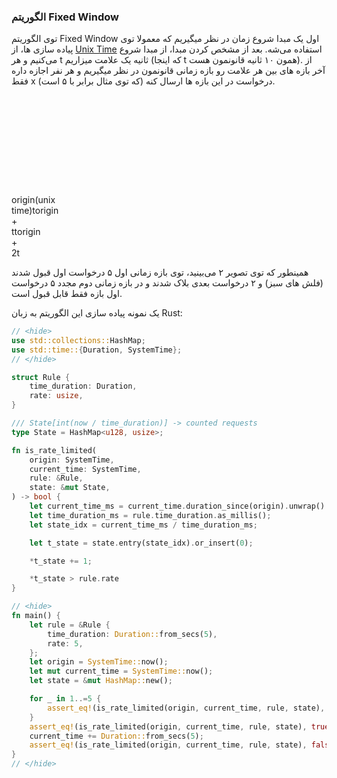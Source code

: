 ### الگوریتم Fixed Window

توی الگوریتم
Fixed Window
اول یک مبدا شروع زمان در نظر میگیریم که معمولا توی پیاده سازی ها، از
[Unix Time](https://en.wikipedia.org/wiki/Unix_time)
استفاده می‌شه. بعد از مشخص کردن مبدا، از مبدا شروع می‌کنیم و هر
t ثانیه
یک علامت میزاریم
(که اینجا t همون ۱۰ ثانیه قانونمون هست).
از آخر بازه های بین هر علامت رو بازه زمانی قانونمون در نظر میگیریم و هر نفر اجازه داره فقط
x
(که توی مثال برابر با ۵ است) درخواست در این بازه ها ارسال کنه.


<svg version="1.1" xmlns="http://www.w3.org/2000/svg" viewBox="0 0 667.8180133490393 191.87398410556307" width="667.8180133490393" height="191.87398410556307">

<rect x="0" y="0" width="100%" height="191.87398410556307" fill="#ffffff"></rect><g stroke-linecap="round"><g transform="translate(37.1655742294401 68.42556043228996) rotate(0 228.80908604409117 0)"><path d="M0 0 C182.91 0, 365.82 0, 457.62 0 M0 0 C110.07 0, 220.15 0, 457.62 0" stroke="#000000" stroke-width="1" fill="none"></path></g></g><g stroke-linecap="round"><g transform="translate(504.4473453194848 69.04901843240924) rotate(0 76.68533401477725 0)"><path d="M0 0 C47.67 0, 95.35 0, 153.37 0" stroke="#000000" stroke-width="1.5" fill="none" stroke-dasharray="1.5 7"></path></g></g><g stroke-linecap="round"><g transform="translate(36.23038722926168 39.060688626630736) rotate(0 0 28.990797005586614)"><path d="M0 0 C0 13.17, 0 26.34, 0 57.98 M0 0 C0 15.3, 0 30.6, 0 57.98" stroke="#a61e4d" stroke-width="1" fill="none"></path></g></g><g transform="translate(10 10) rotate(0 26.441546516206387 9.859559717907473)"><text x="26.441546516206387" y="7.859559717907466" font-family="Cascadia, Segoe UI Emoji" font-size="8.244725682401908px" fill="#000000" text-anchor="middle" style="white-space: pre;" direction="ltr">origin</text><text x="26.441546516206387" y="17.71911943581493" font-family="Cascadia, Segoe UI Emoji" font-size="8.244725682401908px" fill="#000000" text-anchor="middle" style="white-space: pre;" direction="ltr">(unix time)</text></g><g stroke-linecap="round"><g transform="translate(246.67158415671616 38.98386969447449) rotate(0 0 28.990797005586614)"><path d="M0 0 C0 17.79, 0 35.59, 0 57.98 M0 0 C0 19.69, 0 39.37, 0 57.98" stroke="#a61e4d" stroke-width="1" fill="none"></path></g></g><g stroke-linecap="round" transform="translate(37.18969611634776 69.22158270030104) rotate(0 102.24711201970274 13.71607600264312)"><path d="M0 0 C0 0, 0 0, 0 0 M0 0 C0 0, 0 0, 0 0 M-0.26 6.4 C1.13 4.8, 2.51 3.21, 4.99 0.36 M-0.26 6.4 C1.38 4.51, 3.03 2.61, 4.99 0.36 M0.13 12.04 C3.11 8.62, 6.08 5.2, 10.63 -0.03 M0.13 12.04 C2.38 9.45, 4.64 6.86, 10.63 -0.03 M-0.13 18.44 C4.03 13.65, 8.19 8.87, 15.62 0.33 M-0.13 18.44 C5.54 11.92, 11.2 5.4, 15.62 0.33 M0.27 24.08 C5.74 17.78, 11.22 11.48, 21.26 -0.07 M0.27 24.08 C7.67 15.56, 15.07 7.05, 21.26 -0.07 M1.32 28.97 C9.03 20.09, 16.75 11.22, 26.25 0.29 M1.32 28.97 C8.05 21.22, 14.78 13.48, 26.25 0.29 M6.96 28.58 C12.36 22.36, 17.76 16.15, 31.89 -0.1 M6.96 28.58 C13.83 20.68, 20.69 12.78, 31.89 -0.1 M11.95 28.94 C20.57 19.01, 29.2 9.09, 36.88 0.26 M11.95 28.94 C17.7 22.31, 23.46 15.69, 36.88 0.26 M17.59 28.54 C22.73 22.63, 27.87 16.71, 42.52 -0.14 M17.59 28.54 C25.32 19.65, 33.05 10.75, 42.52 -0.14 M22.58 28.9 C28.52 22.06, 34.47 15.23, 47.51 0.22 M22.58 28.9 C27.82 22.87, 33.07 16.83, 47.51 0.22 M28.22 28.51 C33.3 22.67, 38.38 16.82, 53.15 -0.17 M28.22 28.51 C37.33 18.03, 46.44 7.55, 53.15 -0.17 M33.21 28.87 C42.44 18.25, 51.67 7.62, 58.14 0.19 M33.21 28.87 C42.13 18.6, 51.05 8.34, 58.14 0.19 M38.85 28.47 C46.38 19.81, 53.9 11.16, 63.78 -0.21 M38.85 28.47 C47.11 18.97, 55.37 9.46, 63.78 -0.21 M43.84 28.83 C49.92 21.83, 56 14.84, 68.77 0.15 M43.84 28.83 C48.92 22.99, 54 17.14, 68.77 0.15 M49.48 28.44 C57.27 19.48, 65.06 10.52, 74.41 -0.24 M49.48 28.44 C56.44 20.43, 63.4 12.43, 74.41 -0.24 M54.47 28.8 C61.46 20.76, 68.45 12.72, 79.4 0.12 M54.47 28.8 C60.95 21.34, 67.44 13.87, 79.4 0.12 M60.11 28.4 C69.23 17.91, 78.35 7.42, 85.04 -0.28 M60.11 28.4 C66.62 20.91, 73.13 13.43, 85.04 -0.28 M65.1 28.76 C70.56 22.48, 76.03 16.19, 90.03 0.08 M65.1 28.76 C70.58 22.45, 76.07 16.15, 90.03 0.08 M70.08 29.12 C78.04 19.97, 86 10.82, 95.67 -0.31 M70.08 29.12 C78.04 19.97, 86 10.81, 95.67 -0.31 M75.73 28.73 C83.68 19.58, 91.63 10.44, 100.66 0.05 M75.73 28.73 C84.64 18.48, 93.55 8.22, 100.66 0.05 M80.71 29.09 C88.8 19.79, 96.88 10.49, 106.3 -0.34 M80.71 29.09 C86.95 21.91, 93.19 14.74, 106.3 -0.34 M86.36 28.69 C95.26 18.46, 104.15 8.22, 111.29 0.02 M86.36 28.69 C94.54 19.28, 102.73 9.86, 111.29 0.02 M91.34 29.05 C98 21.39, 104.66 13.73, 116.27 0.38 M91.34 29.05 C97.72 21.72, 104.09 14.39, 116.27 0.38 M96.99 28.66 C102.7 22.09, 108.41 15.52, 121.92 -0.02 M96.99 28.66 C106.19 18.07, 115.4 7.48, 121.92 -0.02 M101.97 29.02 C111.2 18.41, 120.43 7.79, 126.91 0.34 M101.97 29.02 C110.05 19.73, 118.13 10.44, 126.91 0.34 M107.62 28.63 C116.35 18.58, 125.08 8.54, 132.55 -0.05 M107.62 28.63 C115.06 20.07, 122.5 11.51, 132.55 -0.05 M112.6 28.99 C121.3 18.98, 130 8.97, 137.54 0.31 M112.6 28.99 C117.78 23.03, 122.95 17.08, 137.54 0.31 M118.25 28.59 C124.57 21.31, 130.9 14.04, 143.18 -0.09 M118.25 28.59 C126.1 19.55, 133.96 10.52, 143.18 -0.09 M123.23 28.95 C129.38 21.88, 135.53 14.81, 148.17 0.27 M123.23 28.95 C129.37 21.89, 135.51 14.83, 148.17 0.27 M128.88 28.56 C138.65 17.32, 148.42 6.08, 153.81 -0.12 M128.88 28.56 C138.85 17.09, 148.81 5.62, 153.81 -0.12 M133.87 28.92 C139.46 22.48, 145.05 16.04, 158.8 0.24 M133.87 28.92 C142.87 18.56, 151.87 8.2, 158.8 0.24 M139.51 28.52 C147.88 18.89, 156.25 9.26, 164.44 -0.16 M139.51 28.52 C147.35 19.5, 155.19 10.49, 164.44 -0.16 M144.5 28.88 C153.55 18.47, 162.6 8.06, 169.43 0.2 M144.5 28.88 C150.85 21.57, 157.21 14.26, 169.43 0.2 M150.14 28.49 C159.49 17.73, 168.85 6.97, 175.07 -0.19 M150.14 28.49 C155.17 22.69, 160.21 16.9, 175.07 -0.19 M155.13 28.85 C161.64 21.35, 168.16 13.85, 180.06 0.17 M155.13 28.85 C160.39 22.79, 165.66 16.73, 180.06 0.17 M160.77 28.45 C168.71 19.32, 176.65 10.19, 185.7 -0.23 M160.77 28.45 C170.41 17.36, 180.06 6.26, 185.7 -0.23 M165.76 28.81 C171.68 22, 177.6 15.18, 190.69 0.13 M165.76 28.81 C173.11 20.36, 180.45 11.9, 190.69 0.13 M171.4 28.42 C178.7 20.02, 186 11.62, 196.33 -0.26 M171.4 28.42 C180.74 17.68, 190.07 6.93, 196.33 -0.26 M176.39 28.78 C184.56 19.37, 192.74 9.96, 201.32 0.1 M176.39 28.78 C185.16 18.68, 193.94 8.59, 201.32 0.1 M182.03 28.38 C190.16 19.02, 198.3 9.67, 205.65 1.21 M182.03 28.38 C187.98 21.54, 193.93 14.69, 205.65 1.21 M187.02 28.74 C192.5 22.44, 197.98 16.13, 206.04 6.86 M187.02 28.74 C191.02 24.14, 195.02 19.54, 206.04 6.86 M192 29.1 C195.28 25.33, 198.56 21.56, 205.78 13.25 M192 29.1 C195.96 24.56, 199.91 20.01, 205.78 13.25 M197.65 28.71 C200.73 25.16, 203.82 21.61, 205.52 19.65 M197.65 28.71 C199.84 26.19, 202.03 23.67, 205.52 19.65 M202.63 29.07 C203.48 28.1, 204.32 27.13, 205.91 25.3 M202.63 29.07 C203.71 27.83, 204.79 26.59, 205.91 25.3" stroke="#e64980" stroke-width="0.5" fill="none"></path><path d="M0 0 C50.9 0, 101.81 0, 204.49 0 M0 0 C71.87 0, 143.74 0, 204.49 0 M204.49 0 C204.49 5.75, 204.49 11.5, 204.49 27.43 M204.49 0 C204.49 10.17, 204.49 20.34, 204.49 27.43 M204.49 27.43 C156.25 27.43, 108 27.43, 0 27.43 M204.49 27.43 C145.56 27.43, 86.63 27.43, 0 27.43 M0 27.43 C0 19.69, 0 11.95, 0 0 M0 27.43 C0 18.51, 0 9.59, 0 0" stroke="transparent" stroke-width="1" fill="none"></path></g><g transform="translate(130.3654942343041 68.44226020015083) rotate(0 6.364193638068457 13.435519902588993)"><text x="6.364193638068471" y="21.871039805177986" font-family="Cascadia, Segoe UI Emoji" font-size="22.628244046465692px" fill="#000000" text-anchor="middle" style="white-space: pre;" direction="ltr">t</text></g><g transform="translate(218.8857215507449 16.111352353472796) rotate(0 28.20932060609107 5.424869347325227)"><text x="28.209320606091094" y="8.849738694650428" font-family="Cascadia, Segoe UI Emoji" font-size="9.550615223440923px" fill="#000000" text-anchor="middle" style="white-space: pre;" direction="ltr">origin + t</text></g><g stroke-linecap="round"><g transform="translate(246.74098096982408 41.7031485610695) rotate(0 0 28.990797005586614)"><path d="M0 0 C0 15.68, 0 31.36, 0 57.98 M0 0 C0 16.55, 0 33.1, 0 57.98" stroke="#a61e4d" stroke-width="1" fill="none"></path></g></g><g stroke-linecap="round"><g transform="translate(457.182177897282 41.62632962891155) rotate(0 0 28.990797005586614)"><path d="M0 0 C0 13.84, 0 27.69, 0 57.98 M0 0 C0 18.8, 0 37.61, 0 57.98" stroke="#a61e4d" stroke-width="1" fill="none"></path></g></g><g stroke-linecap="round" transform="translate(249.70028985691266 69.8640426347381) rotate(0 102.24711201970274 13.71607600264312)"><path d="M0 0 C0 0, 0 0, 0 0 M0 0 C0 0, 0 0, 0 0 M-0.26 6.4 C1.08 4.85, 2.42 3.31, 4.99 0.36 M-0.26 6.4 C0.98 4.97, 2.21 3.55, 4.99 0.36 M0.13 12.04 C2.69 9.1, 5.25 6.16, 10.63 -0.03 M0.13 12.04 C3.98 7.62, 7.82 3.2, 10.63 -0.03 M-0.13 18.44 C4.34 13.29, 8.82 8.15, 15.62 0.33 M-0.13 18.44 C3.63 14.11, 7.4 9.78, 15.62 0.33 M0.27 24.08 C7.15 16.16, 14.03 8.24, 21.26 -0.07 M0.27 24.08 C4.68 19, 9.1 13.92, 21.26 -0.07 M1.32 28.97 C6.52 22.99, 11.72 17, 26.25 0.29 M1.32 28.97 C6.57 22.92, 11.83 16.87, 26.25 0.29 M6.96 28.58 C12.68 22, 18.39 15.42, 31.89 -0.1 M6.96 28.58 C15.86 18.34, 24.75 8.11, 31.89 -0.1 M11.95 28.94 C20.69 18.88, 29.43 8.83, 36.88 0.26 M11.95 28.94 C21.01 18.51, 30.08 8.08, 36.88 0.26 M17.59 28.54 C27.02 17.7, 36.44 6.85, 42.52 -0.14 M17.59 28.54 C26.51 18.28, 35.43 8.02, 42.52 -0.14 M22.58 28.9 C31.3 18.87, 40.02 8.84, 47.51 0.22 M22.58 28.9 C29.81 20.58, 37.04 12.27, 47.51 0.22 M28.22 28.51 C36.28 19.23, 44.35 9.95, 53.15 -0.17 M28.22 28.51 C36.87 18.56, 45.52 8.6, 53.15 -0.17 M33.21 28.87 C42.29 18.41, 51.38 7.96, 58.14 0.19 M33.21 28.87 C42.29 18.41, 51.38 7.96, 58.14 0.19 M38.85 28.47 C47.16 18.92, 55.46 9.36, 63.78 -0.21 M38.85 28.47 C44.82 21.61, 50.78 14.74, 63.78 -0.21 M43.84 28.83 C50.62 21.03, 57.41 13.22, 68.77 0.15 M43.84 28.83 C52.38 19.01, 60.92 9.19, 68.77 0.15 M49.48 28.44 C59.3 17.14, 69.13 5.84, 74.41 -0.24 M49.48 28.44 C57.73 18.94, 65.99 9.45, 74.41 -0.24 M54.47 28.8 C61.17 21.09, 67.87 13.38, 79.4 0.12 M54.47 28.8 C63.47 18.44, 72.47 8.09, 79.4 0.12 M60.11 28.4 C65.38 22.34, 70.64 16.29, 85.04 -0.28 M60.11 28.4 C67.58 19.81, 75.05 11.21, 85.04 -0.28 M65.1 28.76 C71.8 21.05, 78.51 13.34, 90.03 0.08 M65.1 28.76 C73.53 19.07, 81.95 9.37, 90.03 0.08 M70.08 29.12 C75.43 22.97, 80.78 16.82, 95.67 -0.31 M70.08 29.12 C75.3 23.13, 80.51 17.13, 95.67 -0.31 M75.73 28.73 C83.36 19.95, 91 11.16, 100.66 0.05 M75.73 28.73 C85.02 18.03, 94.32 7.34, 100.66 0.05 M80.71 29.09 C89.16 19.37, 97.61 9.65, 106.3 -0.34 M80.71 29.09 C87.96 20.75, 95.21 12.41, 106.3 -0.34 M86.36 28.69 C94.66 19.15, 102.96 9.6, 111.29 0.02 M86.36 28.69 C94.99 18.77, 103.62 8.84, 111.29 0.02 M91.34 29.05 C97.24 22.28, 103.13 15.5, 116.27 0.38 M91.34 29.05 C100.3 18.75, 109.26 8.44, 116.27 0.38 M96.99 28.66 C102.47 22.35, 107.96 16.04, 121.92 -0.02 M96.99 28.66 C104.96 19.49, 112.92 10.33, 121.92 -0.02 M101.97 29.02 C109.65 20.19, 117.33 11.36, 126.91 0.34 M101.97 29.02 C107.82 22.29, 113.67 15.56, 126.91 0.34 M107.62 28.63 C116.52 18.38, 125.42 8.14, 132.55 -0.05 M107.62 28.63 C116 18.98, 124.39 9.34, 132.55 -0.05 M112.6 28.99 C118.69 21.99, 124.77 14.99, 137.54 0.31 M112.6 28.99 C119.9 20.59, 127.2 12.2, 137.54 0.31 M118.25 28.59 C124.55 21.34, 130.86 14.08, 143.18 -0.09 M118.25 28.59 C123.75 22.26, 129.25 15.94, 143.18 -0.09 M123.23 28.95 C129.78 21.42, 136.33 13.89, 148.17 0.27 M123.23 28.95 C130.67 20.39, 138.11 11.84, 148.17 0.27 M128.88 28.56 C137.22 18.96, 145.56 9.37, 153.81 -0.12 M128.88 28.56 C138.3 17.71, 147.73 6.87, 153.81 -0.12 M133.87 28.92 C141.35 20.31, 148.83 11.7, 158.8 0.24 M133.87 28.92 C143.79 17.5, 153.71 6.09, 158.8 0.24 M139.51 28.52 C148.18 18.54, 156.86 8.56, 164.44 -0.16 M139.51 28.52 C149.37 17.18, 159.23 5.84, 164.44 -0.16 M144.5 28.88 C149.78 22.8, 155.06 16.72, 169.43 0.2 M144.5 28.88 C152.45 19.73, 160.4 10.59, 169.43 0.2 M150.14 28.49 C159.07 18.22, 167.99 7.95, 175.07 -0.19 M150.14 28.49 C156.14 21.58, 162.15 14.67, 175.07 -0.19 M155.13 28.85 C164.41 18.17, 173.69 7.49, 180.06 0.17 M155.13 28.85 C164.35 18.24, 173.57 7.63, 180.06 0.17 M160.77 28.45 C169.45 18.46, 178.13 8.48, 185.7 -0.23 M160.77 28.45 C167.34 20.89, 173.92 13.33, 185.7 -0.23 M165.76 28.81 C172.59 20.95, 179.42 13.09, 190.69 0.13 M165.76 28.81 C171.76 21.9, 177.77 14.99, 190.69 0.13 M171.4 28.42 C176.9 22.09, 182.41 15.75, 196.33 -0.26 M171.4 28.42 C181.23 17.11, 191.06 5.8, 196.33 -0.26 M176.39 28.78 C184.59 19.35, 192.79 9.91, 201.32 0.1 M176.39 28.78 C181.45 22.95, 186.51 17.13, 201.32 0.1 M182.03 28.38 C191.4 17.61, 200.76 6.83, 205.65 1.21 M182.03 28.38 C190.17 19.01, 198.32 9.64, 205.65 1.21 M187.02 28.74 C192.1 22.9, 197.18 17.05, 206.04 6.86 M187.02 28.74 C192.89 21.98, 198.77 15.22, 206.04 6.86 M192 29.1 C194.97 25.69, 197.94 22.27, 205.78 13.25 M192 29.1 C194.87 25.81, 197.74 22.51, 205.78 13.25 M197.65 28.71 C200.3 25.65, 202.96 22.59, 205.52 19.65 M197.65 28.71 C200.73 25.16, 203.82 21.61, 205.52 19.65 M202.63 29.07 C203.74 27.8, 204.84 26.53, 205.91 25.3 M202.63 29.07 C203.48 28.09, 204.33 27.12, 205.91 25.3" stroke="#e64980" stroke-width="0.5" fill="none"></path><path d="M0 0 C75.78 0, 151.55 0, 204.49 0 M0 0 C49.12 0, 98.25 0, 204.49 0 M204.49 0 C204.49 10.93, 204.49 21.86, 204.49 27.43 M204.49 0 C204.49 10.84, 204.49 21.67, 204.49 27.43 M204.49 27.43 C123.02 27.43, 41.55 27.43, 0 27.43 M204.49 27.43 C147.17 27.43, 89.84 27.43, 0 27.43 M0 27.43 C0 18.6, 0 9.78, 0 0 M0 27.43 C0 17.26, 0 7.08, 0 0" stroke="transparent" stroke-width="1" fill="none"></path></g><g transform="translate(340.8760879748682 71.08472013458857) rotate(0 6.364193638068457 13.435519902588993)"><text x="6.364193638068471" y="21.871039805177986" font-family="Cascadia, Segoe UI Emoji" font-size="22.628244046465692px" fill="#000000" text-anchor="middle" style="white-space: pre;" direction="ltr">t</text></g><g transform="translate(427.3648290908414 14.353812287909307) rotate(0 28.44080680655958 5.078715501171359)"><text x="28.440806806559593" y="8.157431002342722" font-family="Cascadia, Segoe UI Emoji" font-size="8.941202907481701px" fill="#000000" text-anchor="middle" style="white-space: pre;" direction="ltr">origin + 2t</text></g><g stroke-linecap="round"><g transform="translate(54.162406918432225 181.87398410556284) rotate(0 0 -36.400000000000006)"><path d="M0 0 C0 -17.81, 0 -35.63, 0 -72.8 M0 0 C0 -24.38, 0 -48.77, 0 -72.8" stroke="#087f5b" stroke-width="1" fill="none"></path></g><g transform="translate(54.162406918432225 181.87398410556284) rotate(0 0 -36.400000000000006)"><path d="M0 -72.8 L6.34 -59.21 L-6.34 -59.21 L0 -72.8" stroke="none" stroke-width="0" fill="#087f5b" fill-rule="evenodd"></path><path d="M0 -72.8 C1.55 -69.47, 3.1 -66.15, 6.34 -59.21 M0 -72.8 C2.12 -68.25, 4.25 -63.69, 6.34 -59.21 M6.34 -59.21 C3.38 -59.21, 0.42 -59.21, -6.34 -59.21 M6.34 -59.21 C3.35 -59.21, 0.36 -59.21, -6.34 -59.21 M-6.34 -59.21 C-4.21 -63.78, -2.07 -68.35, 0 -72.8 M-6.34 -59.21 C-4.07 -64.08, -1.79 -68.96, 0 -72.8 M0 -72.8 C0 -72.8, 0 -72.8, 0 -72.8 M0 -72.8 C0 -72.8, 0 -72.8, 0 -72.8" stroke="#087f5b" stroke-width="1" fill="none"></path></g></g><g stroke-linecap="round"><g transform="translate(80.96240691843235 180.6739841055628) rotate(0 0 -36.400000000000006)"><path d="M0 0 C0 -17.25, 0 -34.51, 0 -72.8 M0 0 C0 -23.83, 0 -47.67, 0 -72.8" stroke="#087f5b" stroke-width="1" fill="none"></path></g><g transform="translate(80.96240691843235 180.6739841055628) rotate(0 0 -36.400000000000006)"><path d="M0 -72.8 L6.34 -59.21 L-6.34 -59.21 L0 -72.8" stroke="none" stroke-width="0" fill="#087f5b" fill-rule="evenodd"></path><path d="M0 -72.8 C1.5 -69.58, 3 -66.36, 6.34 -59.21 M0 -72.8 C2.08 -68.35, 4.15 -63.9, 6.34 -59.21 M6.34 -59.21 C1.36 -59.21, -3.62 -59.21, -6.34 -59.21 M6.34 -59.21 C2.29 -59.21, -1.76 -59.21, -6.34 -59.21 M-6.34 -59.21 C-4.4 -63.36, -2.46 -67.52, 0 -72.8 M-6.34 -59.21 C-4.17 -63.85, -2 -68.5, 0 -72.8 M0 -72.8 C0 -72.8, 0 -72.8, 0 -72.8 M0 -72.8 C0 -72.8, 0 -72.8, 0 -72.8" stroke="#087f5b" stroke-width="1" fill="none"></path></g></g><g stroke-linecap="round"><g transform="translate(106.36240691843227 180.47398410556275) rotate(0 0 -36.400000000000006)"><path d="M0 0 C0 -14.63, 0 -29.27, 0 -72.8 M0 0 C0 -14.71, 0 -29.43, 0 -72.8" stroke="#087f5b" stroke-width="1" fill="none"></path></g><g transform="translate(106.36240691843227 180.47398410556275) rotate(0 0 -36.400000000000006)"><path d="M0 -72.8 L6.34 -59.21 L-6.34 -59.21 L0 -72.8" stroke="none" stroke-width="0" fill="#087f5b" fill-rule="evenodd"></path><path d="M0 -72.8 C1.27 -70.07, 2.55 -67.33, 6.34 -59.21 M0 -72.8 C1.28 -70.05, 2.56 -67.3, 6.34 -59.21 M6.34 -59.21 C3.1 -59.21, -0.14 -59.21, -6.34 -59.21 M6.34 -59.21 C1.35 -59.21, -3.64 -59.21, -6.34 -59.21 M-6.34 -59.21 C-4.53 -63.09, -2.71 -66.98, 0 -72.8 M-6.34 -59.21 C-4.08 -64.05, -1.82 -68.9, 0 -72.8 M0 -72.8 C0 -72.8, 0 -72.8, 0 -72.8 M0 -72.8 C0 -72.8, 0 -72.8, 0 -72.8" stroke="#087f5b" stroke-width="1" fill="none"></path></g></g><g stroke-linecap="round"><g transform="translate(133.16240691843234 181.2739841055627) rotate(0 0 -36.400000000000006)"><path d="M0 0 C0 -27.17, 0 -54.33, 0 -72.8 M0 0 C0 -18.96, 0 -37.91, 0 -72.8" stroke="#087f5b" stroke-width="1" fill="none"></path></g><g transform="translate(133.16240691843234 181.2739841055627) rotate(0 0 -36.400000000000006)"><path d="M0 -72.8 L6.34 -59.21 L-6.34 -59.21 L0 -72.8" stroke="none" stroke-width="0" fill="#087f5b" fill-rule="evenodd"></path><path d="M0 -72.8 C2.37 -67.73, 4.73 -62.65, 6.34 -59.21 M0 -72.8 C1.65 -69.26, 3.3 -65.72, 6.34 -59.21 M6.34 -59.21 C2.8 -59.21, -0.74 -59.21, -6.34 -59.21 M6.34 -59.21 C3.19 -59.21, 0.03 -59.21, -6.34 -59.21 M-6.34 -59.21 C-4.9 -62.29, -3.46 -65.38, 0 -72.8 M-6.34 -59.21 C-4.97 -62.13, -3.61 -65.06, 0 -72.8 M0 -72.8 C0 -72.8, 0 -72.8, 0 -72.8 M0 -72.8 C0 -72.8, 0 -72.8, 0 -72.8" stroke="#087f5b" stroke-width="1" fill="none"></path></g></g><g stroke-linecap="round"><g transform="translate(157.9624069184324 181.2739841055627) rotate(0 0 -36.400000000000006)"><path d="M0 0 C0 -22.31, 0 -44.61, 0 -72.8 M0 0 C0 -26.26, 0 -52.52, 0 -72.8" stroke="#087f5b" stroke-width="1" fill="none"></path></g><g transform="translate(157.9624069184324 181.2739841055627) rotate(0 0 -36.400000000000006)"><path d="M0 -72.8 L6.34 -59.21 L-6.34 -59.21 L0 -72.8" stroke="none" stroke-width="0" fill="#087f5b" fill-rule="evenodd"></path><path d="M0 -72.8 C1.94 -68.63, 3.88 -64.47, 6.34 -59.21 M0 -72.8 C2.29 -67.9, 4.57 -62.99, 6.34 -59.21 M6.34 -59.21 C2.17 -59.21, -2 -59.21, -6.34 -59.21 M6.34 -59.21 C3.45 -59.21, 0.55 -59.21, -6.34 -59.21 M-6.34 -59.21 C-4.48 -63.2, -2.61 -67.2, 0 -72.8 M-6.34 -59.21 C-3.94 -64.34, -1.55 -69.48, 0 -72.8 M0 -72.8 C0 -72.8, 0 -72.8, 0 -72.8 M0 -72.8 C0 -72.8, 0 -72.8, 0 -72.8" stroke="#087f5b" stroke-width="1" fill="none"></path></g></g><g stroke-linecap="round"><g transform="translate(184.76240691843276 181.07398410556266) rotate(0 0 -36.400000000000006)"><path d="M0 0 C0 -18.66, 0 -37.33, 0 -72.8 M0 0 C0 -27.56, 0 -55.13, 0 -72.8" stroke="#c92a2a" stroke-width="1" fill="none"></path></g><g transform="translate(184.76240691843276 181.07398410556266) rotate(0 0 -36.400000000000006)"><path d="M0 -72.8 L6.34 -59.21 L-6.34 -59.21 L0 -72.8" stroke="none" stroke-width="0" fill="#c92a2a" fill-rule="evenodd"></path><path d="M0 -72.8 C1.63 -69.31, 3.25 -65.83, 6.34 -59.21 M0 -72.8 C2.4 -67.65, 4.8 -62.51, 6.34 -59.21 M6.34 -59.21 C3.27 -59.21, 0.21 -59.21, -6.34 -59.21 M6.34 -59.21 C2.83 -59.21, -0.69 -59.21, -6.34 -59.21 M-6.34 -59.21 C-4.01 -64.21, -1.67 -69.21, 0 -72.8 M-6.34 -59.21 C-4.52 -63.11, -2.7 -67.01, 0 -72.8 M0 -72.8 C0 -72.8, 0 -72.8, 0 -72.8 M0 -72.8 C0 -72.8, 0 -72.8, 0 -72.8" stroke="#c92a2a" stroke-width="1" fill="none"></path></g></g><g stroke-linecap="round"><g transform="translate(225.76240691843253 181.87398410556284) rotate(0 0 -36.400000000000006)"><path d="M0 0 C0 -26.42, 0 -52.85, 0 -72.8 M0 0 C0 -26.62, 0 -53.24, 0 -72.8" stroke="#c92a2a" stroke-width="1" fill="none"></path></g><g transform="translate(225.76240691843253 181.87398410556284) rotate(0 0 -36.400000000000006)"><path d="M0 -72.8 L6.34 -59.21 L-6.34 -59.21 L0 -72.8" stroke="none" stroke-width="0" fill="#c92a2a" fill-rule="evenodd"></path><path d="M0 -72.8 C2.3 -67.87, 4.6 -62.93, 6.34 -59.21 M0 -72.8 C2.32 -67.83, 4.64 -62.86, 6.34 -59.21 M6.34 -59.21 C2.47 -59.21, -1.4 -59.21, -6.34 -59.21 M6.34 -59.21 C3.26 -59.21, 0.18 -59.21, -6.34 -59.21 M-6.34 -59.21 C-4.48 -63.18, -2.63 -67.16, 0 -72.8 M-6.34 -59.21 C-3.92 -64.4, -1.49 -69.6, 0 -72.8 M0 -72.8 C0 -72.8, 0 -72.8, 0 -72.8 M0 -72.8 C0 -72.8, 0 -72.8, 0 -72.8" stroke="#c92a2a" stroke-width="1" fill="none"></path></g></g><g stroke-linecap="round"><g transform="translate(263.2624069184324 180.67398410556302) rotate(0 0 -36.400000000000006)"><path d="M0 0 C0 -16.41, 0 -32.82, 0 -72.8 M0 0 C0 -18.84, 0 -37.68, 0 -72.8" stroke="#087f5b" stroke-width="1" fill="none"></path></g><g transform="translate(263.2624069184324 180.67398410556302) rotate(0 0 -36.400000000000006)"><path d="M0 -72.8 L6.34 -59.21 L-6.34 -59.21 L0 -72.8" stroke="none" stroke-width="0" fill="#087f5b" fill-rule="evenodd"></path><path d="M0 -72.8 C1.43 -69.74, 2.86 -66.67, 6.34 -59.21 M0 -72.8 C1.64 -69.28, 3.28 -65.76, 6.34 -59.21 M6.34 -59.21 C1.91 -59.21, -2.51 -59.21, -6.34 -59.21 M6.34 -59.21 C2.59 -59.21, -1.16 -59.21, -6.34 -59.21 M-6.34 -59.21 C-4.7 -62.72, -3.06 -66.23, 0 -72.8 M-6.34 -59.21 C-4.48 -63.2, -2.61 -67.2, 0 -72.8 M0 -72.8 C0 -72.8, 0 -72.8, 0 -72.8 M0 -72.8 C0 -72.8, 0 -72.8, 0 -72.8" stroke="#087f5b" stroke-width="1" fill="none"></path></g></g><g stroke-linecap="round"><g transform="translate(390.0624069184324 181.87398410556307) rotate(0 0 -36.400000000000006)"><path d="M0 0 C0 -17.27, 0 -34.54, 0 -72.8 M0 0 C0 -23.08, 0 -46.16, 0 -72.8" stroke="#087f5b" stroke-width="1" fill="none"></path></g><g transform="translate(390.0624069184324 181.87398410556307) rotate(0 0 -36.400000000000006)"><path d="M0 -72.8 L6.34 -59.21 L-6.34 -59.21 L0 -72.8" stroke="none" stroke-width="0" fill="#087f5b" fill-rule="evenodd"></path><path d="M0 -72.8 C1.5 -69.58, 3.01 -66.35, 6.34 -59.21 M0 -72.8 C2.01 -68.49, 4.02 -64.18, 6.34 -59.21 M6.34 -59.21 C2.06 -59.21, -2.21 -59.21, -6.34 -59.21 M6.34 -59.21 C2.16 -59.21, -2.02 -59.21, -6.34 -59.21 M-6.34 -59.21 C-4.7 -62.72, -3.07 -66.23, 0 -72.8 M-6.34 -59.21 C-4.7 -62.71, -3.07 -66.22, 0 -72.8 M0 -72.8 C0 -72.8, 0 -72.8, 0 -72.8 M0 -72.8 C0 -72.8, 0 -72.8, 0 -72.8" stroke="#087f5b" stroke-width="1" fill="none"></path></g></g><g stroke-linecap="round"><g transform="translate(415.46240691843246 181.67398410556302) rotate(0 0 -36.400000000000006)"><path d="M0 0 C0 -24.34, 0 -48.68, 0 -72.8 M0 0 C0 -21.36, 0 -42.71, 0 -72.8" stroke="#087f5b" stroke-width="1" fill="none"></path></g><g transform="translate(415.46240691843246 181.67398410556302) rotate(0 0 -36.400000000000006)"><path d="M0 -72.8 L6.34 -59.21 L-6.34 -59.21 L0 -72.8" stroke="none" stroke-width="0" fill="#087f5b" fill-rule="evenodd"></path><path d="M0 -72.8 C2.12 -68.25, 4.24 -63.71, 6.34 -59.21 M0 -72.8 C1.86 -68.81, 3.72 -64.82, 6.34 -59.21 M6.34 -59.21 C3.38 -59.21, 0.43 -59.21, -6.34 -59.21 M6.34 -59.21 C3.56 -59.21, 0.79 -59.21, -6.34 -59.21 M-6.34 -59.21 C-4.5 -63.16, -2.65 -67.11, 0 -72.8 M-6.34 -59.21 C-4.51 -63.14, -2.67 -67.06, 0 -72.8 M0 -72.8 C0 -72.8, 0 -72.8, 0 -72.8 M0 -72.8 C0 -72.8, 0 -72.8, 0 -72.8" stroke="#087f5b" stroke-width="1" fill="none"></path></g></g></svg>

همینطور که توی تصویر ۲ می‌بینید، توی بازه زمانی اول ۵ درخواست اول قبول شدند (فلش های سبز) و ۲ درخواست بعدی بلاک شدند و در بازه زمانی دوم مجدد ۵ درخواست اول بازه فقط قابل قبول است.

یک نمونه پیاده سازی این الگوریتم به زبان Rust:

```rust
// <hide>
use std::collections::HashMap;
use std::time::{Duration, SystemTime};
// </hide>

struct Rule {
    time_duration: Duration,
    rate: usize,
}

/// State[int(now / time_duration)] -> counted requests
type State = HashMap<u128, usize>;

fn is_rate_limited(
    origin: SystemTime,
    current_time: SystemTime,
    rule: &Rule,
    state: &mut State,
) -> bool {
    let current_time_ms = current_time.duration_since(origin).unwrap().as_millis();
    let time_duration_ms = rule.time_duration.as_millis();
    let state_idx = current_time_ms / time_duration_ms;

    let t_state = state.entry(state_idx).or_insert(0);

    *t_state += 1;

    *t_state > rule.rate
}

// <hide>
fn main() {
    let rule = &Rule {
        time_duration: Duration::from_secs(5),
        rate: 5,
    };
    let origin = SystemTime::now();
    let mut current_time = SystemTime::now();
    let state = &mut HashMap::new();

    for _ in 1..=5 {
        assert_eq!(is_rate_limited(origin, current_time, rule, state), false);
    }
    assert_eq!(is_rate_limited(origin, current_time, rule, state), true);
    current_time += Duration::from_secs(5);
    assert_eq!(is_rate_limited(origin, current_time, rule, state), false);
}
// </hide>
```

